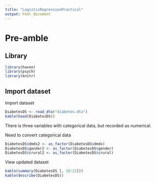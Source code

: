 ```yaml
---
title: "LogisticRegressionPractical"
output: html_document
---
```


# Pre-amble

## Library

```r
library(haven)
library(psych)
library(knitr)
```

## Import dataset

Import dataset

```r
DiabetesDS <- read_dta("diabetes.dta")
kable(head(DiabetesDS))
```

There is three variables with categorical data, but recorded as numerical.  

Need to convert categorical data

```r
DiabetesDS$dmdx2 <- as_factor(DiabetesDS$dmdx)
DiabetesDS$gender2 <- as_factor(DiabetesDS$gender)
DiabetesDS$crural2 <- as_factor(DiabetesDS$crural)
```

View updated dataset

```r
kable(summary(DiabetesDS [, 20:22]))
kable(describe(DiabetesDS))
```
